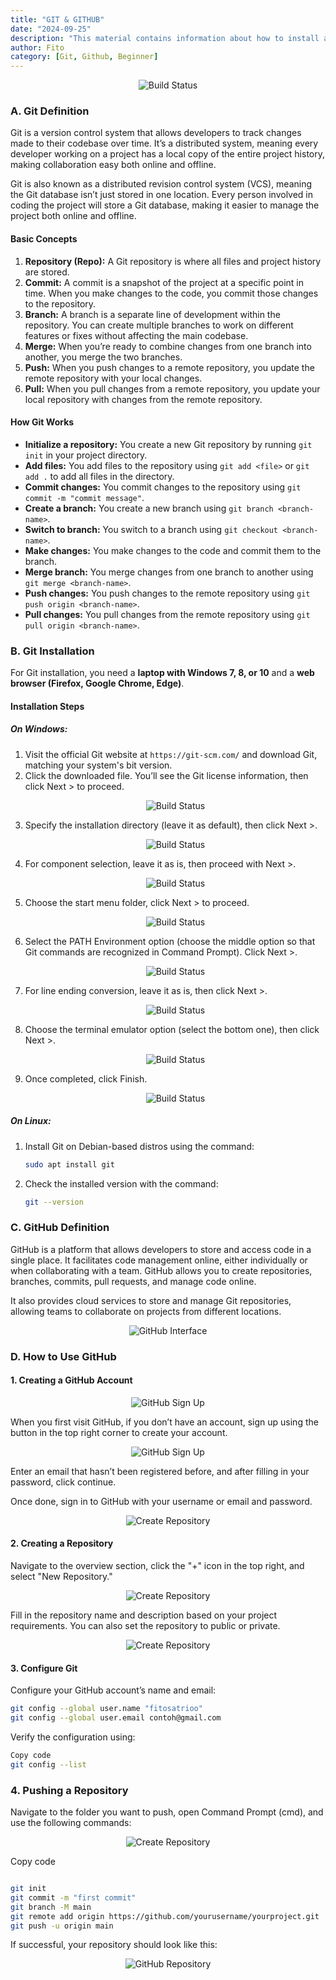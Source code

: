 ```yaml
---
title: "GIT & GITHUB"
date: "2024-09-25"
description: "This material contains information about how to install and use Git and GitHub."
author: Fito
category: [Git, Github, Beginner]
---
```


<p align="center">
<img src="https://res.cloudinary.com/dtzqdo3p0/image/upload/v1727448988/github_PNG23_1_cqliq8.png" alt="Build Status"/>
</p>

### A. Git Definition
Git is a version control system that allows developers to track changes made to their codebase over time. It’s a distributed system, meaning every developer working on a project has a local copy of the entire project history, making collaboration easy both online and offline.

Git is also known as a distributed revision control system (VCS), meaning the Git database isn’t just stored in one location. Every person involved in coding the project will store a Git database, making it easier to manage the project both online and offline.

#### Basic Concepts
1. **Repository (Repo):** A Git repository is where all files and project history are stored.
2. **Commit:** A commit is a snapshot of the project at a specific point in time. When you make changes to the code, you commit those changes to the repository.
3. **Branch:** A branch is a separate line of development within the repository. You can create multiple branches to work on different features or fixes without affecting the main codebase.
4. **Merge:** When you’re ready to combine changes from one branch into another, you merge the two branches.
5. **Push:** When you push changes to a remote repository, you update the remote repository with your local changes.
6. **Pull:** When you pull changes from a remote repository, you update your local repository with changes from the remote repository.

#### How Git Works
- **Initialize a repository:** You create a new Git repository by running `git init` in your project directory.
- **Add files:** You add files to the repository using `git add <file>` or `git add .` to add all files in the directory.
- **Commit changes:** You commit changes to the repository using `git commit -m "commit message"`.
- **Create a branch:** You create a new branch using `git branch <branch-name>`.
- **Switch to branch:** You switch to a branch using `git checkout <branch-name>`.
- **Make changes:** You make changes to the code and commit them to the branch.
- **Merge branch:** You merge changes from one branch to another using `git merge <branch-name>`.
- **Push changes:** You push changes to the remote repository using `git push origin <branch-name>`.
- **Pull changes:** You pull changes from the remote repository using `git pull origin <branch-name>`.

### B. Git Installation

For Git installation, you need a **laptop with Windows 7, 8, or 10** and a **web browser (Firefox, Google Chrome, Edge)**.

#### Installation Steps
##### On Windows:
1. Visit the official Git website at `https://git-scm.com/` and download Git, matching your system's bit version.
2. Click the downloaded file. You’ll see the Git license information, then click Next > to proceed.
   <p align="center">
   <img src="https://res.cloudinary.com/dtzqdo3p0/image/upload/v1727447844/Screenshot_1541_fmktas.png" alt="Build Status"/>
   </p>
3. Specify the installation directory (leave it as default), then click Next >.
   <p align="center">
   <img src="https://res.cloudinary.com/dtzqdo3p0/image/upload/v1727447973/Screenshot_1542_dujvr2.png" alt="Build Status"/>
   </p>
4. For component selection, leave it as is, then proceed with Next >.
   <p align="center">
   <img src="https://res.cloudinary.com/dtzqdo3p0/image/upload/v1727447973/Screenshot_1543_tcr7e6.png" alt="Build Status"/>
   </p>
5. Choose the start menu folder, click Next > to proceed.
   <p align="center">
   <img src="https://res.cloudinary.com/dtzqdo3p0/image/upload/v1727447973/Screenshot_1544_slwuly.png" alt="Build Status"/>
   </p>
6. Select the PATH Environment option (choose the middle option so that Git commands are recognized in Command Prompt). Click Next >.
   <p align="center">
   <img src="https://res.cloudinary.com/dtzqdo3p0/image/upload/v1727447973/Screenshot_1545_rgaeax.png" alt="Build Status"/>
   </p>
7. For line ending conversion, leave it as is, then click Next >.
   <p align="center">
   <img src="https://res.cloudinary.com/dtzqdo3p0/image/upload/v1727447973/Screenshot_1546_tfvach.png" alt="Build Status"/>
   </p>
8. Choose the terminal emulator option (select the bottom one), then click Next >.
   <p align="center">
   <img src="https://res.cloudinary.com/dtzqdo3p0/image/upload/v1727447972/Screenshot_1547_icauzy.png" alt="Build Status"/>
   </p>
9. Once completed, click Finish.
   <p align="center">
   <img src="https://res.cloudinary.com/dtzqdo3p0/image/upload/v1727448676/Screenshot_1550_nymcn5.png" alt="Build Status"/>
   </p>

##### On Linux:
1. Install Git on Debian-based distros using the command:

    ```bash
    sudo apt install git
    ```

2. Check the installed version with the command:

    ```bash
    git --version
    ```

### C. GitHub Definition
GitHub is a platform that allows developers to store and access code in a single place. It facilitates code management online, either individually or when collaborating with a team. GitHub allows you to create repositories, branches, commits, pull requests, and manage code online.

It also provides cloud services to store and manage Git repositories, allowing teams to collaborate on projects from different locations.

<p align="center">
<img src="https://res.cloudinary.com/dtzqdo3p0/image/upload/v1727448675/Screenshot_1553_tuvgzn.png" alt="GitHub Interface"/>
</p>

### D. How to Use GitHub
#### 1. Creating a GitHub Account

<p align="center">
<img src="https://res.cloudinary.com/dtzqdo3p0/image/upload/v1727448673/Screenshot_1551_qdyrny.png" alt="GitHub Sign Up"/>
</p>


When you first visit GitHub, if you don’t have an account, sign up using the button in the top right corner to create your account.

<p align="center">
<img src="https://res.cloudinary.com/dtzqdo3p0/image/upload/v1727448671/Screenshot_1552_ytd4sb.png" alt="GitHub Sign Up"/>
</p>

Enter an email that hasn’t been registered before, and after filling in your password, click continue.

Once done, sign in to GitHub with your username or email and password.

<p align="center">
<img src="https://res.cloudinary.com/dtzqdo3p0/image/upload/v1727448671/Screenshot_1554_xjjfg2.png" alt="Create Repository"/>
</p>

#### 2. Creating a Repository
Navigate to the overview section, click the "+" icon in the top right, and select "New Repository."

<p align="center">
<img src="https://res.cloudinary.com/dtzqdo3p0/image/upload/v1727448671/Screenshot_1555_qw7wcn.png" alt="Create Repository"/>
</p>

Fill in the repository name and description based on your project requirements. You can also set the repository to public or private.

<p align="center">
<img src="https://res.cloudinary.com/dtzqdo3p0/image/upload/v1727448671/Screenshot_1556_yakjih.png" alt="Create Repository"/>
</p>

#### 3. Configure Git
Configure your GitHub account’s name and email:

```bash
git config --global user.name "fitosatrioo"
git config --global user.email contoh@gmail.com
```

Verify the configuration using:

```bash
Copy code
git config --list
```

### 4. Pushing a Repository
Navigate to the folder you want to push, open Command Prompt (cmd), and use the following commands:

<p align="center">
<img src="https://res.cloudinary.com/dtzqdo3p0/image/upload/v1727448671/Screenshot_1559_kzisjv.png" alt="Create Repository"/>
</p>

Copy code

```bash

git init
git commit -m "first commit"
git branch -M main
git remote add origin https://github.com/yourusername/yourproject.git
git push -u origin main
```

If successful, your repository should look like this:

<p align="center"> <img src="https://res.cloudinary.com/dtzqdo3p0/image/upload/v1727448670/Screenshot_1560_cck1o4.png" alt="GitHub Repository"/> </p>
